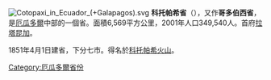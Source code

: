 [[File:Cotopaxi_in_Ecuador_(+Galapagos).svg|right]]
'''科托帕希省'''（{{lang-es|Provincia de Cotopaxi}}），又作'''哥多伯西省'''，是[[厄瓜多爾|厄瓜多爾]]中部的一個省。面積6,569平方公里，2001年人口349,540人。首府[[拉塔昆加|拉塔昆加]]。

1851年4月1日建省，下分七市。得名於[[科托帕希火山|科托帕希火山]]。

{{厄瓜多尔省份}}
{{Ecuador-stub}}
{{DEFAULTSORT:Cotopaxi}}
[[Category:厄瓜多爾省份|Category:厄瓜多爾省份]]